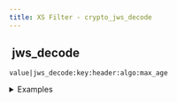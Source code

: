 ```yaml
---
title: XS Filter - crypto_jws_decode
---
```


## <img src="../assets/docuBadge (11).png" alt="" data-size="line" /> jws\_decode <a href="#xs-crypto_jws_decode" id="xs-crypto_jws_decode"></a>

`value|jws_decode:key:header:algo:max_age`

<details>

<summary>Examples</summary>

```javascript
token|jws_decode:"{}":"{}":"HS256":0    // Returns decoded JWS token
```

</details>
